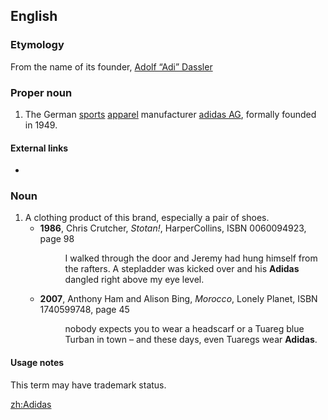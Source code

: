 ==English==

===Etymology===
From the name of its founder, [[w:Adolf Dassler|Adolf “Adi” Dassler]]

===Proper noun===
{{en-proper noun}}

# The German [[sports]] [[apparel]] manufacturer [[w:Adidas AG|adidas AG]], formally founded in 1949.

====External links====
* {{pedialite}}

===Noun===
{{en-noun|Adidas|pl2=Adidases}}

# A clothing product of this brand, especially a pair of shoes.
#* '''1986''', Chris Crutcher, ''Stotan!'', HarperCollins, ISBN 0060094923, page 98
#*: <!--...-->I walked through the door and Jeremy had hung himself from the rafters. A stepladder was kicked over and his '''Adidas''' dangled right above my eye level.
#* '''2007''', Anthony Ham and Alison Bing, ''Morocco'', Lonely Planet, ISBN 1740599748, page 45
#*: nobody expects you to wear a headscarf or a Tuareg blue Turban in town – and these days, even Tuaregs wear '''Adidas'''.

====Usage notes====
This term may have trademark status.

[[zh:Adidas]]